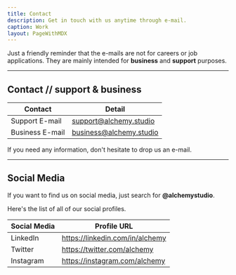 ```yaml
---
title: Contact
description: Get in touch with us anytime through e-mail.
caption: Work
layout: PageWithMDX
---
```


Just a friendly reminder that the e-mails are not for careers or job applications. They are mainly intended for **business** and **support** purposes.

---

## Contact // support & business

| Contact         | Detail                  |
| --------------- | ----------------------- |
| Support E-mail  | support@alchemy.studio  |
| Business E-mail | business@alchemy.studio |

If you need any information, don't hesitate to drop us an e-mail.

---

## Social Media

If you want to find us on social media, just search for **@alchemystudio**.

Here's the list of all of our social profiles.

| Social Media | Profile URL                     |
| ------------ | ------------------------------- |
| LinkedIn     | https://linkedin.com/in/alchemy |
| Twitter      | https://twitter.com/alchemy     |
| Instagram    | https://instagram.com/alchemy   |

